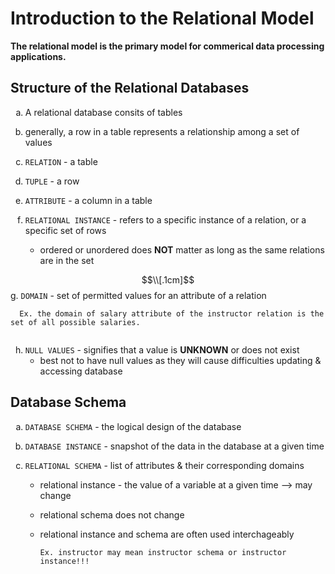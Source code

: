 # Introduction to the Relational Model 
__The relational model is the primary model for commerical data processing applications.__

## Structure of the Relational Databases
a. A relational database consits of tables

b. generally, a row in a table represents a relationship among a set of values 

c. `RELATION` - a table 

d. `TUPLE` - a row 

e. `ATTRIBUTE` - a column in a table 

f. `RELATIONAL INSTANCE` - refers to a specific instance of a relation, or a specific set of rows 
      - ordered or unordered does __NOT__ matter as long as the same relations are in the set 
      
$$\\[.1cm]$$
g. `DOMAIN` - set of permitted values for an attribute of a relation 
            
      Ex. the domain of salary attribute of the instructor relation is the set of all possible salaries. 
       
h. `NULL VALUES` - signifies that a value is __UNKNOWN__ or does not exist 
      - best not to have null values as they will cause difficulties updating & accessing database 
      
## Database Schema 
a. `DATABASE SCHEMA` - the logical design of the database 
b. `DATABASE INSTANCE` - snapshot of the data in the database at a given time 

c. `RELATIONAL SCHEMA` - list of attributes & their corresponding domains 
      - relational instance - the value of a variable at a given time --> may change 
      - relational schema does not change 
      - relational instance and schema are often used interchageably
            
            
            Ex. instructor may mean instructor schema or instructor instance!!!
